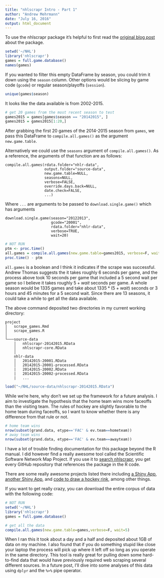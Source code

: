 ```yaml
---
title: "nhlscrapr Intro - Part 1"
author: "Andrew Mehrmann"
date: "July 16, 2016"
output: html_document
---
```


To use the nhlscrapr package it's helpful to first read the [original blog post](http://www.acthomas.ca/comment/2014/04/nhlscrapr-an-r-package-whose-purpose-is-right-there-in-the-name.html) about the package. 

```r
setwd('~/NHL')
library('nhlscrapr')
games = full.game.database()
names(games)
```

If you wanted to filter this empty DataFrame by season, you could trim it down using the `season` column. Other options would be slicing by game code (`gcode`) or regular season/playoffs (`session`). 

```r
unique(games$season)
```

It looks like the data available is from 2002-2015.

```r
# get 20 games from the most recent season to test
games2015 = games[games$season == "20142015", ]
games2015 = games2015[1:20,]
```

After grabbing the first 20 games of the 2014-2015 season from `games`, we pass this DataFrame to `compile.all.games()` as the argument `new.game.table`. 

Alternatively we could use the `seasons` argument of `compile.all.games()`. As a reference, the arguments of that function are as follows:

```
compile.all.games(rdata.folder="nhlr-data",
                  output.folder="source-data",
                  new.game.table=NULL,
                  seasons=NULL,
                  verbose=FALSE,
                  override.days.back=NULL,
                  date.check=FALSE,
                  ...)
```

Where ```...``` are arguments to be passed to `download.single.game()` which has arguments

```
download.single.game(season="20122013",
                     gcode="20001",
                     rdata.folder="nhlr-data",
                     verbose=TRUE,
                     wait=20)
```

```r
# NOT RUN
ptm <- proc.time()
all.games = compile.all.games(new.game.table=games2015, verbose=F, wait=5)
proc.time() - ptm
```

`all.games` is a boolean and I think it indicates if the scrape was successful. Andrew Thomas suggests the it takes roughly 6 seconds per game, and the process above took 10 seconds per game that included a 5 second wait per game so I believe it takes roughly $5+wait$ seconds per game. A whole season would be 1335 games and take about $1335*(5+wait)$ seconds or 3 hours and 45 minutes for a 5 second wait. Since there are 13 seasons, it could take a while to get all the data available.

The above command deposited two directories in my current working directory: 

```
project
│   scrape_games.Rmd
│   scrape_games.R 
│
└───source-data
    │   nhlscrapr-20142015.RData
    │   nhlscrapr-core.RData
    │
    nhlr-data
    │   20142015-20001.RData
    │   20142015-20001-processed.RData
    |   20142015-20002.RData
    |   20142015-20002-processed.RData
    |   ...

```

```r
load("~/NHL/source-data/nhlscrapr-20142015.RData")
```

While we're here, why don't we set up the framework for a future analysis. I aim to investigate the hypothesis that the home team wins more faceoffs than the visiting team. The rules of hockey are slightly favorable to the home team during faceoffs, so I want to know whether there is any difference from that rule or not.

```r
# home team wins
nrow(subset(grand.data, etype=='FAC' & ev.team==hometeam))
# away team wins
nrow(subset(grand.data, etype=='FAC' & ev.team==awayteam))
```

I have a lot of trouble finding documentation for this package beyond the R manual. I did however find a really awesome tool called the Scientific Software Network Map Project. If you use it to [search nhlscrapr](http://scisoft-net-map.isri.cmu.edu/application/nhlscrapr/gitprojects), you get every GitHub repository that references the package in the R code.

There are some really awesome projects listed there including [a Shiny App](https://github.com/jersme/HockeyStats/tree/master/shiny/caps%20s1415), [another Shiny App](https://github.com/shinwookang/Shiny-Repository), and [code to draw a hockey rink](https://github.com/dbendet/hockey_analytics/blob/master/rink_drawing.r), among other things.

If you want to get really crazy, you can download the entire corpus of data with the following code:

```r
# NOT RUN
setwd('~/NHL')
library('nhlscrapr')
games = full.game.database()

# get all the data
compile.all.games(new.game.table=games,verbose=F, wait=5)
```

When I ran this it took about a day and a half and deposited about 1GB of data on my machine. I also found that if you do something stupid like close your laptop the process will pick up where it left off so long as you operate in the same directory. This tool is really great for pulling down some hard-to-find data that would have previously required web scraping several different sources. In a future post, I'll dive into some analyses of this data using `dplyr` and the `%>%` pipe operator.
